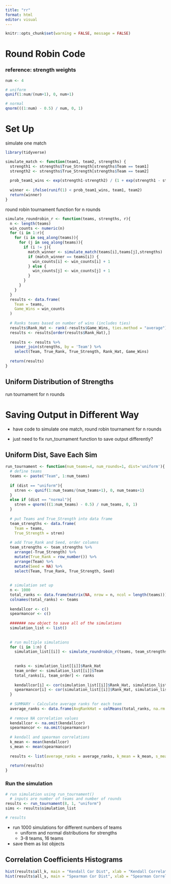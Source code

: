 ```yaml
---
title: "rr"
format: html
editor: visual
---
```


```r
knitr::opts_chunk$set(warning = FALSE, message = FALSE) 
```

# Round Robin Code

### reference: strength weights

```r
num <- 4

# uniform 
qunif(1:num/(num+1), 0, num+1)

# normal
qnorm(((1:num) - 0.5) / num, 0, 1)
```

# Set Up

simulate one match

```r
library(tidyverse)

simulate_match <- function(team1, team2, strengths) {
  strength1 <- strengths$True_Strength[strengths$Team == team1]
  strength2 <- strengths$True_Strength[strengths$Team == team2]
  
  prob_team1_wins <- exp(strength1-strength2) / (1 + exp(strength1 - strength2))
  
  winner <- ifelse(runif(1) < prob_team1_wins, team1, team2)
  return(winner)
}
```

round robin tournament function for n rounds

```r
simulate_roundrobin_r <- function(teams, strengths, r){
  n <- length(teams)
  win_counts <- numeric(n)
  for (i in 1:r){
    for (i in seq_along(teams)){
      for (j in seq_along(teams)){
        if (i != j){
          match_winner <- simulate_match(teams[i],teams[j],strengths)
          if (match_winner == teams[i]) {
            win_counts[i] <- win_counts[i] + 1
          } else {
            win_counts[j] <- win_counts[j] + 1
          }
        }
      }
    }
  }
  results <- data.frame(
    Team = teams,
    Game_Wins = win_counts
  )
  
  # Ranks teams based on number of wins (includes ties)
  results$Rank_Hat <- rank(-results$Game_Wins, ties.method = "average")
  results <- results[order(results$Rank_Hat),]
  
  results <- results %>% 
    inner_join(strengths, by = 'Team') %>% 
    select(Team, True_Rank, True_Strength, Rank_Hat, Game_Wins)
  
  return(results)
}
```

## Uniform Distribution of Strengths

run tournament for n rounds

# Saving Output in Different Way

-   have code to simulate one match, round robin tournament for n rounds

-   just need to fix run_tournament function to save output differently?

## Uniform Dist, Save Each Sim

```r
run_tournament <- function(num_teams=4, num_rounds=1, dist='uniform'){
  # define teams
  teams <- paste("Team", 1:num_teams)
  
  if (dist == "uniform"){
    stren <- qunif(1:num_teams/(num_teams+1), 0, num_teams+1)
  }
  else if (dist == "normal"){
    stren = qnorm(((1:num_teams) - 0.5) / num_teams, 0, 1)
  }
  
  # put Teams and True_Strength into data frame
  team_strengths <- data.frame(
    Team = teams,
    True_Strength = stren)
  
  # add True_Rank and Seed, order columns
  team_strengths <- team_strengths %>% 
    arrange(-True_Strength) %>% 
    mutate(True_Rank = row_number()) %>% 
    arrange(Team) %>% 
    mutate(Seed = NA) %>% 
    select(Team, True_Rank, True_Strength, Seed)
  
  
  # simulation set up
  n <- 1000
  total_ranks <- data.frame(matrix(NA, nrow = n, ncol = length(teams)))
  colnames(total_ranks) <- teams
  
  kendallcor <- c()
  spearmancor <- c()
  
  ####### new object to save all of the simulations
  simulation_list <- list()
  
  
  # run multiple simulations
  for (i in 1:n) {
    simulation_list[[i]] <- simulate_roundrobin_r(teams, team_strengths, num_rounds) 
    
    
    ranks <- simulation_list[[i]]$Rank_Hat
    team_order <- simulation_list[[i]]$Team
    total_ranks[i, team_order] <- ranks
    
    kendallcor[i] <- cor(simulation_list[[i]]$Rank_Hat, simulation_list[[i]]$True_Rank, method="kendall")
    spearmancor[i] <- cor(simulation_list[[i]]$Rank_Hat, simulation_list[[i]]$True_Rank, method="spearman")
  }
  
  # SUMMARY - Calculate average ranks for each team
  average_ranks <- data.frame(AvgRankHat = colMeans(total_ranks, na.rm = TRUE), Strength = team_strengths$True_Strength, Rank = team_strengths$True_Rank)
  
  # remove NA correlation values
  kendallcor <- na.omit(kendallcor)
  spearmancor <- na.omit(spearmancor)
  
  # kendall and spearman correlations
  k_mean <- mean(kendallcor)
  s_mean <- mean(spearmancor)
  
  results <- list(average_ranks = average_ranks, k_mean = k_mean, s_mean = s_mean, simulation_list = simulation_list, all_k = kendallcor, all_s = spearmancor)
  
  return(results)
}
```

### Run the simulation

```r
# run simulation using run_tournament() 
  # inputs are number of teams and number of rounds
results <- run_tournament(8, 1, "uniform")
sims <- results$simulation_list

# results
```

-   run 1000 simulations for different numbers of teams
    -   uniform and normal distributions for strengths
    -   3-8 teams, 16 teams
-   save them as list objects

## Correlation Coefficients Histograms

```r
hist(results$all_k, main = "Kendall Cor Dist", xlab = "Kendall Correlation")
hist(results$all_s, main = "Spearman Cor Dist", xlab = "Spearman Correlation")
```
